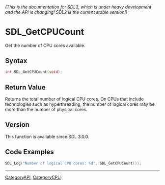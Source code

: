 ====== (This is the documentation for SDL3, which is under heavy development and the API is changing! SDL2 is the current stable version!) ======
= SDL_GetCPUCount =

Get the number of CPU cores available.

== Syntax ==

<syntaxhighlight lang='c'>
int SDL_GetCPUCount(void);
</syntaxhighlight>

== Return Value ==

Returns the total number of logical CPU cores. On CPUs that include
technologies such as hyperthreading, the number of logical cores may be
more than the number of physical cores.

== Version ==

This function is available since SDL 3.0.0.

== Code Examples ==

<syntaxhighlight lang='c++'>
SDL_Log("Number of logical CPU cores: %d", SDL_GetCPUCount());
</syntaxhighlight>

----
[[CategoryAPI]], [[CategoryCPU]]


